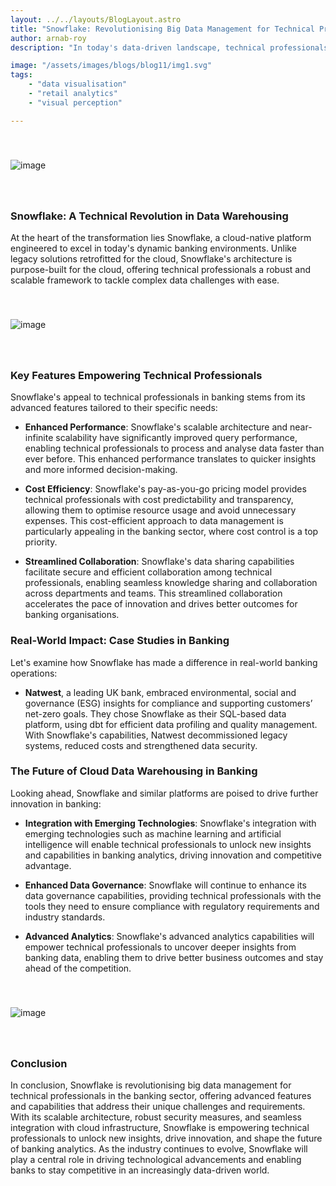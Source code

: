 ```yaml
---
layout: ../../layouts/BlogLayout.astro
title: "Snowflake: Revolutionising Big Data Management for Technical Professionals in the Banking Sector"
author: arnab-roy
description: "In today's data-driven landscape, technical professionals in the banking industry are grappling with the challenge of managing vast datasets while deriving actionable insights efficiently. Traditional on-premises data warehousing solutions, once stalwarts of data management, are now showing their limitations in scalability, agility, and cost-effectiveness. This is where cloud data warehousing, led by Snowflake, a leading platform in this domain, is making significant strides. In this article, we'll delve into how Snowflake's advanced capabilities are transforming big data management specifically for technical workers in the banking sector, and how it's shaping the future of data analytics in the industry."

image: "/assets/images/blogs/blog11/img1.svg"
tags:
    - "data visualisation"
    - "retail analytics"
    - "visual perception"

---
```


<img src="/assets/images/blogs/blog11/img1.svg" alt="image" style="margin:2.5rem auto;"/>

<Quote quote={quote}/>

### Snowflake: A Technical Revolution in Data Warehousing

At the heart of the transformation lies Snowflake, a cloud-native platform engineered to excel in today's dynamic banking environments. Unlike legacy solutions retrofitted for the cloud, Snowflake's architecture is purpose-built for the cloud, offering technical professionals a robust and scalable framework to tackle complex data challenges with ease.

<img src="/assets/images/blogs/blog11/img2.svg" alt="image" style="margin:2.5rem auto;"/>

### Key Features Empowering Technical Professionals

Snowflake's appeal to technical professionals in banking stems from its advanced features tailored to their specific needs:

- **Enhanced Performance**: Snowflake's scalable architecture and near-infinite scalability have significantly improved query performance, enabling technical professionals to process and analyse data faster than ever before. This enhanced performance translates to quicker insights and more informed decision-making.

- **Cost Efficiency**: Snowflake's pay-as-you-go pricing model provides technical professionals with cost predictability and transparency, allowing them to optimise resource usage and avoid unnecessary expenses. This cost-efficient approach to data management is particularly appealing in the banking sector, where cost control is a top priority.

- **Streamlined Collaboration**: Snowflake's data sharing capabilities facilitate secure and efficient collaboration among technical professionals, enabling seamless knowledge sharing and collaboration across departments and teams. This streamlined collaboration accelerates the pace of innovation and drives better outcomes for banking organisations.

### Real-World Impact: Case Studies in Banking

Let's examine how Snowflake has made a difference in real-world banking operations:

- **Natwest**, a leading UK bank, embraced environmental, social and governance (ESG) insights for compliance and supporting customers’ net-zero goals. They chose Snowflake as their SQL-based data platform, using dbt for efficient data profiling and quality management. With Snowflake's capabilities, Natwest decommissioned legacy systems, reduced costs and strengthened data security.

### The Future of Cloud Data Warehousing in Banking

Looking ahead, Snowflake and similar platforms are poised to drive further innovation in banking:

- **Integration with Emerging Technologies**: Snowflake's integration with emerging technologies such as machine learning and artificial intelligence will enable technical professionals to unlock new insights and capabilities in banking analytics, driving innovation and competitive advantage.

- **Enhanced Data Governance**: Snowflake will continue to enhance its data governance capabilities, providing technical professionals with the tools they need to ensure compliance with regulatory requirements and industry standards.

- **Advanced Analytics**: Snowflake's advanced analytics capabilities will empower technical professionals to uncover deeper insights from banking data, enabling them to drive better business outcomes and stay ahead of the competition.

<img src="/assets/images/blogs/blog11/img3.svg" alt="image" style="margin:2.5rem auto;"/>

### Conclusion

In conclusion, Snowflake is revolutionising big data management for technical professionals in the banking sector, offering advanced features and capabilities that address their unique challenges and requirements. With its scalable architecture, robust security measures, and seamless integration with cloud infrastructure, Snowflake is empowering technical professionals to unlock new insights, drive innovation, and shape the future of banking analytics. As the industry continues to evolve, Snowflake will play a central role in driving technological advancements and enabling banks to stay competitive in an increasingly data-driven world.


